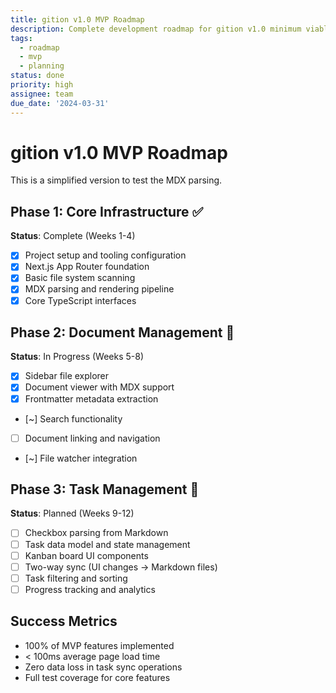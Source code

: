 ```yaml
---
title: gition v1.0 MVP Roadmap
description: Complete development roadmap for gition v1.0 minimum viable product
tags:
  - roadmap
  - mvp
  - planning
status: done
priority: high
assignee: team
due_date: '2024-03-31'
---
```


# gition v1.0 MVP Roadmap

This is a simplified version to test the MDX parsing.

## Phase 1: Core Infrastructure ✅

**Status**: Complete (Weeks 1-4)

- [x] Project setup and tooling configuration
- [x] Next.js App Router foundation
- [x] Basic file system scanning
- [x] MDX parsing and rendering pipeline
- [x] Core TypeScript interfaces

## Phase 2: Document Management 🚧

**Status**: In Progress (Weeks 5-8)

- [x] Sidebar file explorer
- [x] Document viewer with MDX support
- [x] Frontmatter metadata extraction
- [~] Search functionality
- [ ] Document linking and navigation
- [~] File watcher integration

## Phase 3: Task Management 📅

**Status**: Planned (Weeks 9-12)

- [ ] Checkbox parsing from Markdown
- [ ] Task data model and state management
- [ ] Kanban board UI components
- [ ] Two-way sync (UI changes → Markdown files)
- [ ] Task filtering and sorting
- [ ] Progress tracking and analytics

## Success Metrics

- 100% of MVP features implemented
- < 100ms average page load time
- Zero data loss in task sync operations
- Full test coverage for core features
